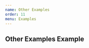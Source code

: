 ```yaml
---
name: Other Examples
order: 11
menu: Examples
---
```



## Other Examples Example

<Playground>
  <MaterialTable
    columns={[
      {title: 'Name', field: 'name'},
      {title: 'Surname', field: 'surname'},
      {title: 'Birth Year', field: 'birthYear', type: 'numeric'},
      {title: 'Birth Place', field: 'birthCity', lookup: {34: 'İstanbul', 63: 'Şanlıurfa'}},      
    ]}
    data={[ ]}
    title="Empty DataSource Example"
    options={{
      toolbar: false,
      paging: true,      
      showEmptyDataSourceMessage:true
    }}
     localization={{
       emptyDataSourceMessage:'No records to display'
    }}
  />
</Playground>




